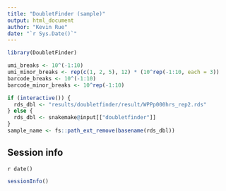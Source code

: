 ```yaml
---
title: "DoubletFinder (sample)"
output: html_document
author: "Kevin Rue"
date: "`r Sys.Date()`"
---
```


```r
library(DoubletFinder)
```

```r
umi_breaks <- 10^(-1:10)
umi_minor_breaks <- rep(c(1, 2, 5), 12) * (10^rep(-1:10, each = 3))
barcode_breaks <- 10^(-1:10)
barcode_minor_breaks <- 10^rep(-1:10)
```

```r
if (interactive()) {
  rds_dbl <- "results/doubletfinder/result/WPPp000hrs_rep2.rds"
} else {
  rds_dbl <- snakemake@input[["doubletfinder"]]
}
sample_name <- fs::path_ext_remove(basename(rds_dbl))
```

## Session info

`r date()`

```r
sessionInfo()
```
